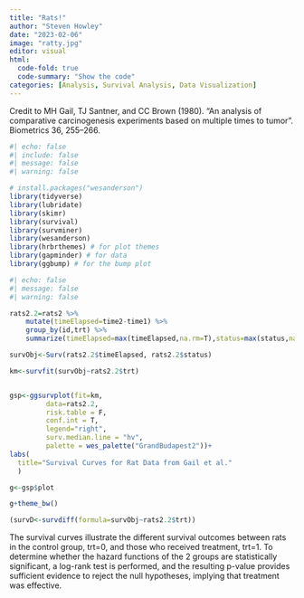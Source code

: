 ```yaml
---
title: "Rats!"
author: "Steven Howley"
date: "2023-02-06"
image: "ratty.jpg"
editor: visual 
html:
  code-fold: true
  code-summary: "Show the code"
categories: [Analysis, Survival Analysis, Data Visualization]
---
```


Credit to MH Gail, TJ Santner, and CC Brown (1980). "An analysis of comparative carcinogenesis experiments based on multiple times to tumor". Biometrics 36, 255--266.

```r
#| echo: false
#| include: false
#| message: false
#| warning: false

# install.packages("wesanderson")
library(tidyverse)
library(lubridate)
library(skimr)
library(survival)
library(survminer)
library(wesanderson)
library(hrbrthemes) # for plot themes
library(gapminder) # for data
library(ggbump) # for the bump plot
```

```r
#| echo: false
#| message: false
#| warning: false

rats2.2=rats2 %>%
    mutate(timeElapsed=time2-time1) %>%
    group_by(id,trt) %>%
    summarize(timeElapsed=max(timeElapsed,na.rm=T),status=max(status,na.rm=T))

survObj<-Surv(rats2.2$timeElapsed, rats2.2$status)

km<-survfit(survObj~rats2.2$trt)


gsp<-ggsurvplot(fit=km,
         data=rats2.2,
         risk.table = F,
         conf.int = T,
         legend="right",
         surv.median.line = "hv",
         palette = wes_palette("GrandBudapest2"))+
labs(
  title="Survival Curves for Rat Data from Gail et al."
  )

g<-gsp$plot

g+theme_bw()

(survD<-survdiff(formula=survObj~rats2.2$trt))
```

The survival curves illustrate the different survival outcomes between rats in the control group, trt=0, and those who received treatment, trt=1. To determine whether the hazard functions of the 2 groups are statistically significant, a log-rank test is performed, and the resulting p-value provides sufficient evidence to reject the null hypotheses, implying that treatment was effective.
